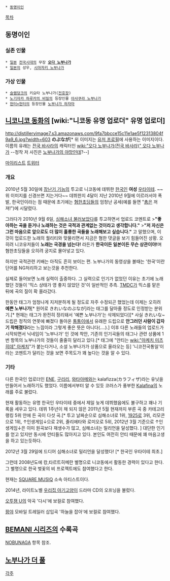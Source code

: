  * [[동명이인]]

[[목차]]
== 동명이인 ==
=== 실존 인물 ===
 * [[일본]] [[전국시대]]의 무장 '''[[오다 노부나가]]'''
 * [[일본]]의 성우, [[시마자키 노부나가]]

=== 가상 인물 ===
 * [[슬램덩크]]의 키요타 노부나가([[전호장]])
 * [[노기자카 하루카의 비밀]]의 등장인물 [[아사쿠라 노부나가]]
 * [[헌터×헌터]]의 등장인물 [[노부나가 하자마]]

== [[니코니코 동화]]의 [wiki:"니코동 유명 업로더" 유명 업로더] ==
http://distilleryimage7.s3.amazonaws.com/9fa7bbcce15c11e1ae5f12313804f9a9_6.jpg?width=603
'''のぶなが'''[* 위 이미지는 [http://www.nicovideo.jp/user/17061475 유저 프로필]에 사용하는 이미지이다. 이름의 유래는 [[전국 바사라]]의 캐릭터인 [[wiki:"오다 노부나가(전국 바사라)" 오다 노부나가]] --정작 저 사진은 [[노부나가의 야망]]인데?--]


[http://www.nicovideo.jp/mylist/19301721 마이리스트]
[http://twitter.com/kanrori 트위터]

=== 개요 ===
2010년 5월 30일에 [[장난기 기능]]의 투고로 니코동에 데뷔한 [[한국인]] '''여성''' [[우타이테]]. ~~위 이미지를 신경쓰면 지는거다~~ 데뷔한지 4달이 지난 2010년 9월에 이르러서야 폭발, 한국인이라는 점 때문에 초기에는 [[혐한초딩]]들의 엄청난 공세(예를 들면 "[[춍]]은 꺼져!")에 시달렸다.

그러다가 2010년 9월 6일, [http://www.nicovideo.jp/watch/sm12012748 심해소녀 불러보았다]를 투고하면서 업로드 코멘트로
>'''"좋아하는 곡을 듣거나 노래하는 것은 국적과 관계없는 것이라고 생각합니다."''' 
>'''"저 자신은 그런 마음으로 앞으로도 더 많이 훌륭한 곡들을 노래해보고 싶습니다."'''
고 말했으며, 이것이 업로드한 노래의 퀄리티와 맞물리면서  지금은 혐한 댓글을 보기 힘들어진 상황. 오히려 니코유저들이 '''노래는 국경을 넘는다!''' 라든가 '''한국이든 일본이든 무슨 상관이야!'''며 혐한초딩들을 오히려 궁지로 몰아넣고 있다.

하지만 국적관련 키배는 아직도 흔히 보이는 편. 노부나가의 동영상을 볼때는 '한국'이란 단어를 NG처리하고 보는것을 추천한다.

실제로 들어보면 노래 실력이 출중하다. 그 실력으로 인기가 없었던 이유는 초기에 노래했던 것들이 '믹스 상태가 영 좋지 않았던 것'이 일반적인 추측. [[TMDC]]가 믹스를 맡은 뒤에 곡의 질이 확 올라갔다.

한동안 태그가 엄청나게 지저분하게 될 정도로 자주 수정되곤 했었는데 이제는 오히려 '''예쁜 노부나가'''[* 원어로 きれいなのぶなが]라는 태그를 달아줄 정도로 인정받는 분위기.[* 현재는 태그가 완전히 정리돼서 '예쁜 노부나가'는 삭제되었다][* 사실 きれいな~ 드립은 정직의 연못에 빠졌다 돌아온 [[퉁퉁이]]에서 유래한 드립으로 '''안그러던 사람이 갑자기 착해졌다'''라는 느낌이라 그렇게 좋은 뜻은 아니다(....).] 이후 다른 노래들의 업로드가 시작되면서 닉네임이 '노부나가' 인 것에 착안, 기존의 인기곡들의 태그나 관련 상품에 1번 항목의 노부나가의 것들이 줄줄히 달리고 있다.[* 태그에 "안티는 [[wiki:"아케치 미츠히데" 아케치]]"가 붙는다거나, 소설 노부나가가 상품으로 올라오는 등] '니코전국통일'이라는 코멘트가 달리는 것을 보면 주목도가 꽤 높다는 것을 알 수 있다.

=== 기타 ===
다른 한국인 업로더인 [[ENE]], [[구리리]], [[와타아메]]와는 kalafizza(カラフィザ)라는 유닛을 만들어서 노래하기도 했었다. 이름에서부터 알 수 있듯 코러스가 풍부한 [[Kalafina]]의 노래를 주로 불렀다.

현재 활동하는 유명 한국인 우타이테 중에서 제일 늦게 데뷔했음에도 불구하고 꽤나 기록을 세우고 있다. 데뷔 1주년이 채 되지 않은 2011년 5월 현재까지 부른 곡 중 카테고리 랭킹 5위 안에 든 곡이 다섯 곡.[* 투고 날짜순으로 심해소녀로 1위, [[1925]]로 3위, 리모콘으로 1위, ↑인생게임↓으로 2위, 줄리에타와 로미오로 5위, 2012년 3월 기준으로 ↑인생게임↓은 이미 원곡보다 재생수가 많고, 심해소녀는 밀리언을 달성했다. ] 대단한 인기를 얻고 있지만 동시에 안티들도 많아지고 있다. 본인도 여전히 안티 때문에 꽤 마음고생을 하고 있는듯하다.

2012년 3월 29일에 드디어 심해소녀로 밀리언을 달성했다! [* 한국인 우타이테 최초.]

그런데 2008년도에 캉,타르트히메란 별명으로 니코동에서 활동한 경력이 있다고 한다.그 별명으로 한국 벚꽃의 비 프로젝트에도 참여했다고 한다.  

현재는 [[SQUARE MUSIQ]] 소속 아티스트이다.

2014년, 라이트노벨 [[우리집 아기고양이]] 드라마 CD의 오프닝을 불렀다.

[[오투잼 U]]의 악곡 '다시'에 보컬로 참여했다.

[[팡야]] 모바일 트레일러 삽입곡 '하늘을 잡아'에 보컬로 참여했다.

== [[BEMANI 시리즈]]의 수록곡 ==
[[NOBUNAGA]] 항목 참조.

== [[노부나가 더 풀]] ==

[[각주]]
